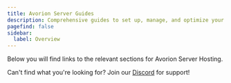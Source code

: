 ```yaml
---
title: Avorion Server Guides
description: Comprehensive guides to set up, manage, and optimize your Avorion server.
pagefind: false
sidebar:
  label: Overview
---
```




Below you will find links to the relevant sections for Avorion Server Hosting.


<DirectoryListing />

Can't find what you're looking for? Join our [Discord](https://discord.gg/FN4XgbAwzr) for support!